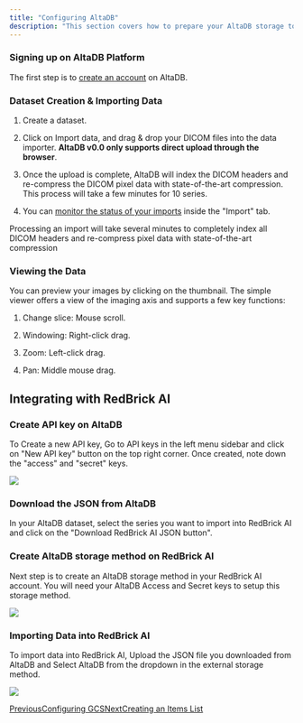 ```yaml
---
title: "Configuring AltaDB"
description: "This section covers how to prepare your AltaDB storage to import data into the RedBrick AI platform. After following the instructions in this section, you will be able to create an AltaDB 'storage method' and import Data into RedBrick AI."
---
```


### Signing up on AltaDB Platform

The first step is to [create an account](https://docs.altadb.com/altadb) on AltaDB.

### Dataset Creation & Importing Data

1. Create a dataset.

2. Click on Import data, and drag & drop your DICOM files into the data importer. **AltaDB v0.0 only supports direct upload through the browser**.

3. Once the upload is complete, AltaDB will index the DICOM headers and re-compress the DICOM pixel data with state-of-the-art compression. This process will take a few minutes for 10 series.

4. You can [monitor the status of your imports](https://share.redbrickai.com/PTBs1H5P) inside the "Import" tab.

<Info>
  Processing an import will take several minutes to completely index all DICOM headers and re-compress pixel data with state-of-the-art compression
</Info>

### Viewing the Data

You can preview your images by clicking on the thumbnail. The simple viewer offers a view of the imaging axis and supports a few key functions:

1. Change slice: Mouse scroll.

2. Windowing: Right-click drag.

3. Zoom: Left-click drag.

4. Pan: Middle mouse drag.

## Integrating with RedBrick AI

### Create API key on AltaDB

To Create a new API key, Go to API keys in the left menu sidebar and click on "New API key" button on the top right corner. Once created, note down the "access" and "secret" keys.

![](/images/importing-data/import-cloud-data/files%2Fv0%2Fb%2Fgitbook-x-prod.appspot.com%2Fo%2Fspaces%252F-MKt1BePyOQuVTnMGssE%252Fuploads%252FZgtmEGijeZJJ4MoAGYwA%252Fimage%2520%288%29.png)

### Download the JSON from AltaDB

In your AltaDB dataset, select the series you want to import into RedBrick AI and click on the "Download RedBrick AI JSON button".

### Create AltaDB storage method on RedBrick AI

Next step is to create an AltaDB storage method in your RedBrick AI account. You will need your AltaDB Access and Secret keys to setup this storage method.

![](/images/importing-data/import-cloud-data/files%2Fv0%2Fb%2Fgitbook-x-prod.appspot.com%2Fo%2Fspaces%252F-MKt1BePyOQuVTnMGssE%252Fuploads%252FBpwtDrwwAK3RzcihsLhx%252FScreenshot%25202024-06-05%2520at%25205.29.37%25E2%2580%25AFPM.png)

### Importing Data into RedBrick AI

To import data into RedBrick AI, Upload the JSON file you downloaded from AltaDB and Select AltaDB from the dropdown in the external storage method.

![](/images/importing-data/import-cloud-data/files%2Fv0%2Fb%2Fgitbook-x-prod.appspot.com%2Fo%2Fspaces%252F-MKt1BePyOQuVTnMGssE%252Fuploads%252F9KjQjz1UovAqmVl3x8iQ%252Fimage.webp)

[PreviousConfiguring GCS](/importing-data/import-cloud-data/configuring-gcs)[NextCreating an Items List](/importing-data/import-cloud-data/creating-an-items-list)
